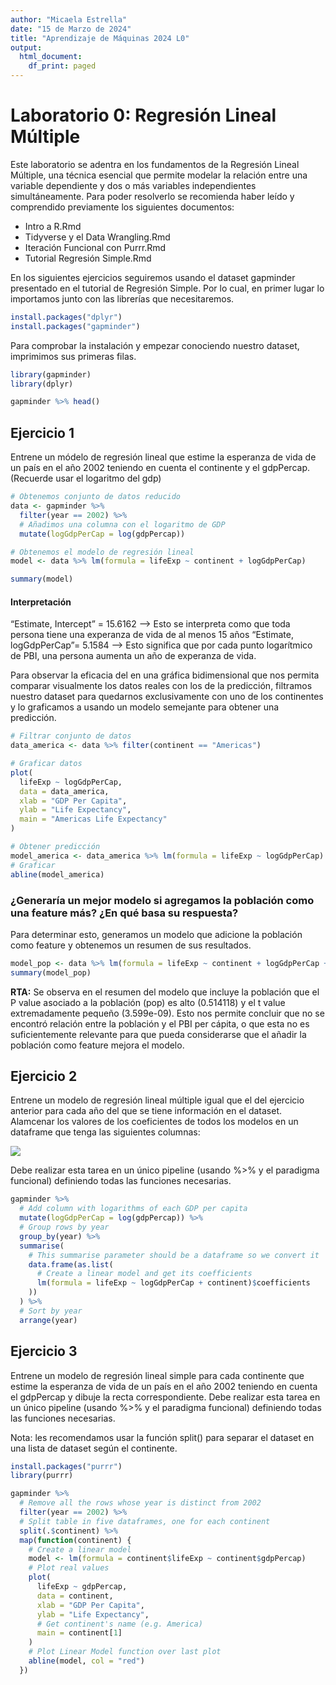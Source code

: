 ---
author: "Micaela Estrella"
date: "15 de Marzo de 2024"
title: "Aprendizaje de Máquinas 2024 L0"
output:
  html_document:
    df_print: paged
---

# Laboratorio 0: Regresión Lineal Múltiple

Este laboratorio se adentra en los fundamentos de la Regresión Lineal Múltiple, una técnica esencial que permite modelar la relación entre una variable dependiente y dos o más variables independientes simultáneamente. Para poder resolverlo se recomienda haber leído y comprendido previamente los siguientes documentos:

-   Intro a R.Rmd
-   Tidyverse y el Data Wrangling.Rmd
-   Iteración Funcional con Purrr.Rmd
-   Tutorial Regresión Simple.Rmd

En los siguientes ejercicios seguiremos usando el dataset gapminder presentado en el tutorial de Regresión Simple.
Por lo cual, en primer lugar lo importamos junto con las librerías que necesitaremos.

```{r}
install.packages("dplyr")
install.packages("gapminder")
```

Para comprobar la instalación y empezar conociendo nuestro dataset, imprimimos sus primeras filas.

```{r echo=TRUE, message=FALSE, warning=FALSE}
library(gapminder)
library(dplyr)

gapminder %>% head()
```

## Ejercicio 1

Entrene un módelo de regresión lineal que estime la esperanza de vida de un país en el año 2002 teniendo en cuenta el continente y el gdpPercap. (Recuerde usar el logaritmo del gdp)

```{r}
# Obtenemos conjunto de datos reducido
data <- gapminder %>%
  filter(year == 2002) %>%
  # Añadimos una columna con el logaritmo de GDP
  mutate(logGdpPerCap = log(gdpPercap))

# Obtenemos el modelo de regresión lineal
model <- data %>% lm(formula = lifeExp ~ continent + logGdpPerCap)

summary(model)

```

#### Interpretación
"Estimate, Intercept" = 15.6162 --> Esto se interpreta como que toda persona tiene una experanza de vida de al menos 15 años
"Estimate, logGdpPerCap"= 5.1584 --> Esto significa que por cada punto logarítmico de PBI, una persona aumenta un año de experanza de vida.

Para observar la eficacia del en una gráfica bidimensional que nos permita comparar visualmente los datos reales con los de la predicción, 
filtramos nuestro dataset para quedarnos exclusivamente con uno de los continentes y lo graficamos a usando un modelo semejante para obtener una predicción. 

```{r}
# Filtrar conjunto de datos
data_america <- data %>% filter(continent == "Americas")

# Graficar datos
plot(
  lifeExp ~ logGdpPerCap,
  data = data_america,
  xlab = "GDP Per Capita",
  ylab = "Life Expectancy",
  main = "Americas Life Expectancy"
)

# Obtener predicción
model_america <- data_america %>% lm(formula = lifeExp ~ logGdpPerCap)
# Graficar
abline(model_america)
```

### ¿Generaría un mejor modelo si agregamos la población como una feature más? ¿En qué basa su respuesta?

Para determinar esto, generamos un modelo que adicione la población como feature y obtenemos un resumen de sus resultados.

``` {r}         
model_pop <- data %>% lm(formula = lifeExp ~ continent + logGdpPerCap + pop)
summary(model_pop)
```

**RTA:** Se observa en el resumen del modelo que incluye la población que el P value asociado a la población (pop) es alto (0.514118) y el
t value extremadamente pequeño (3.599e-09). Esto nos permite concluir que no se encontró relación entre la población y el PBI per cápita, o que esta 
no es suficientemente relevante para que pueda considerarse que el añadir la población como feature mejora el modelo.

## Ejercicio 2

Entrene un modelo de regresión lineal múltiple igual que el del ejercicio anterior para cada año del que se tiene información en el dataset. Alamcenar los valores de los coeficientes de todos los modelos en un dataframe que tenga las siguientes columnas:

![](img/tibble.png)

Debe realizar esta tarea en un único pipeline (usando %\>% y el paradigma funcional) definiendo todas las funciones necesarias.

```{r}
gapminder %>%
  # Add column with logarithms of each GDP per capita
  mutate(logGdpPerCap = log(gdpPercap)) %>%
  # Group rows by year
  group_by(year) %>%
  summarise(
    # This summarise parameter should be a dataframe so we convert it
    data.frame(as.list(
      # Create a linear model and get its coefficients
      lm(formula = lifeExp ~ logGdpPerCap + continent)$coefficients
    ))
  ) %>%
  # Sort by year
  arrange(year)

```

## Ejercicio 3

Entrene un modelo de regresión lineal simple para cada continente que estime
la esperanza de vida de un país en el año 2002 teniendo en cuenta el gdpPercap
y dibuje la recta correspondiente. Debe realizar esta tarea en un único pipeline
(usando %\>% y el paradigma funcional) definiendo todas las funciones necesarias.

Nota: les recomendamos usar la función split() para separar el dataset en una
lista de dataset según el continente.

```{r}
install.packages("purrr")
library(purrr)
```

```{r}
gapminder %>%
  # Remove all the rows whose year is distinct from 2002
  filter(year == 2002) %>%
  # Split table in five dataframes, one for each continent
  split(.$continent) %>%
  map(function(continent) {
    # Create a linear model
    model <- lm(formula = continent$lifeExp ~ continent$gdpPercap)
    # Plot real values
    plot(
      lifeExp ~ gdpPercap,
      data = continent,
      xlab = "GDP Per Capita",
      ylab = "Life Expectancy",
      # Get continent's name (e.g. America)
      main = continent[1]
    )
    # Plot Linear Model function over last plot
    abline(model, col = "red")
  })

```
